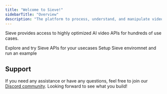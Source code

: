 ```yaml
---
title: "Welcome to Sieve!"
sidebarTitle: "Overview"
description: "The platform to process, understand, and manipulate video."
---
```


Sieve provides access to highly optimized AI video APIs for hundreds of use cases.

<CardGroup cols={2}>
  <Card title="API Playground" icon="photo-film-music" iconType="sharp-solid" color="#7240ff" href="https://sievedata.com/explore">
    Explore and try Sieve APIs for your usecases
  </Card>
  <Card title="Quickstart" icon="bolt-lightning" iconType="sharp-solid" color="#7240ff" href="/guide/quickstart">
    Setup Sieve enviromnet and run an example
  </Card>
</CardGroup>

## Support

If you need any assistance or have any questions, feel free to join our [Discord community](https://discord.com/invite/Pnh97rvRtD). Looking forward to see what you build\!